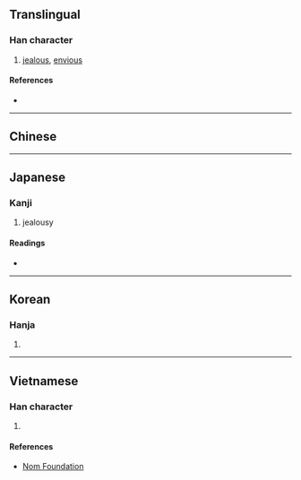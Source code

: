 {{character info/new}}
{{also|妒}}
==Translingual==

===Han character===
{{Han char|rn=38|rad=女|as=05|sn=8|four=|canj=VMR|ids=⿰女石}}

# [[jealous]], [[envious]]

====References====
* {{Han ref|kx=0257.120|dkj=06121|dj=0522.080|hdz=21035.100|uh=59AC|ud=22956}}

----

==Chinese==
{{zh-see|妒|v}}

----

==Japanese==

===Kanji===
{{ja-kanji|grade=|rs=女05}}

# jealousy

====Readings====
* {{ja-readings|on=[[と]] (to)|kun=[[ねたむ]] (netamu)}}

----

==Korean==

===Hanja===
{{ko-hanja|hangeul=투|rv=tu|mr=t'u}}

# {{defn|lang=ko|sort=女05}}

----

==Vietnamese==

===Han character===
{{vi-hantu|[[đó]], [[đố]], [[đủ]], [[đo]], [[đú]]|rs=女05}}

# {{defn|lang=vi|sort=女05}}

====References====
* [http://nomfoundation.org/common/nom_details.php?codepoint=59ac Nom Foundation]